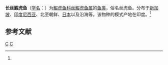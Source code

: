 {{Speciesbox
| taxon = Cryptocentrus filifer
| binomial_authority = (Cuvier et Valenciennes, 1837)<ref name='id8324'>{{cite web| url =http://www.bioinfo.cn/db05/BjdwSpecies.php?action=view&id=8324| title =长丝鰕虎鱼| work =《中国动物物种编目数据库》| publisher =中国科学院微生物研究所| author =中国科学院动物研究所| accessdate =2009-04-16| deadurl =yes| archiveurl =https://web.archive.org/web/20160305062551/http://www.bioinfo.cn/db05/BjdwSpecies.php?action=view&id=8324| archivedate =2016-03-05}}</ref>
}}

'''长丝鰕虎鱼'''（[[学名|学名]]：{{lang|la|''Cryptocentrus filifer''}}）为[[鰕虎鱼科|鰕虎鱼科]][[丝鰕虎鱼属|丝鰕虎鱼属]]的[[鱼类|鱼类]]，俗名丝虎鱼。分布于[[新加坡|新加坡]]、[[印度尼西亚|印度尼西亚]]、北至朝鲜、[[日本|日本]]以及沿海等。该物种的模式产地在印度。<ref name='id8324'/>

== 参考文献 ==
{{reflist}}
{{Taxonbar|from=Q15233491}}

[[Category:丝鰕虎鱼属|C]]
[[Category:1837年描述的鱼类|C]]


{{鱸形目小作品}}